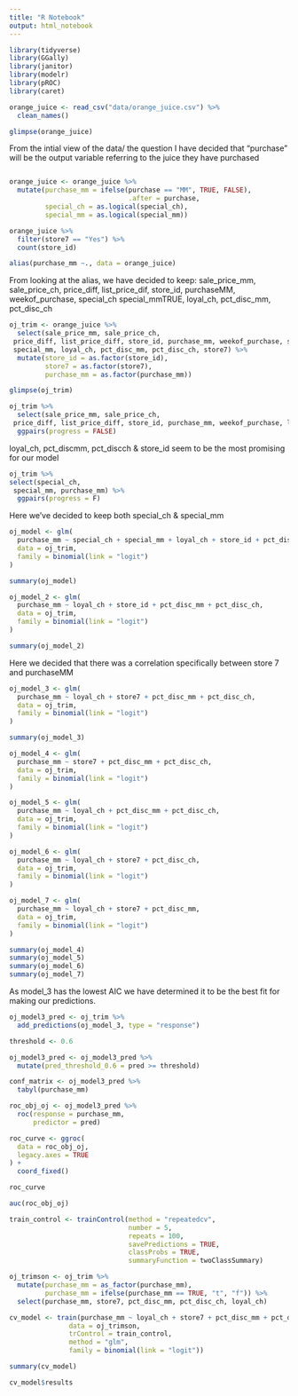 ```yaml
---
title: "R Notebook"
output: html_notebook
---
```


```r
library(tidyverse)
library(GGally)
library(janitor)
library(modelr)
library(pROC)
library(caret)
```


```r
orange_juice <- read_csv("data/orange_juice.csv") %>% 
  clean_names()
```
```r
glimpse(orange_juice)
```
From the intial view of the data/ the question I have decided that "purchase" 
will be the output variable referring to the juice they have purchased 

```r

```


```r
orange_juice <- orange_juice %>% 
  mutate(purchase_mm = ifelse(purchase == "MM", TRUE, FALSE), 
                              .after = purchase,
         special_ch = as.logical(special_ch),
         special_mm = as.logical(special_mm)) 

```

```r
orange_juice %>% 
  filter(store7 == "Yes") %>% 
  count(store_id)
```
 
```r
alias(purchase_mm ~., data = orange_juice) 
```
 
 From looking at the alias, we have decided to keep: sale_price_mm, sale_price_ch, 
 price_diff, list_price_dif, store_id, purchaseMM, weekof_purchase, special_ch
 special_mmTRUE, loyal_ch, pct_disc_mm, pct_disc_ch
 
```r
oj_trim <- orange_juice %>% 
  select(sale_price_mm, sale_price_ch, 
 price_diff, list_price_diff, store_id, purchase_mm, weekof_purchase, special_ch,
 special_mm, loyal_ch, pct_disc_mm, pct_disc_ch, store7) %>% 
  mutate(store_id = as.factor(store_id),
         store7 = as.factor(store7),
         purchase_mm = as.factor(purchase_mm))
```
 
```r
glimpse(oj_trim)
```
```r
oj_trim %>% 
  select(sale_price_mm, sale_price_ch, 
 price_diff, list_price_diff, store_id, purchase_mm, weekof_purchase, loyal_ch, pct_disc_mm, pct_disc_ch) %>% 
  ggpairs(progress = FALSE)
```
 loyal_ch, pct_discmm, pct_discch & store_id seem to be the most promising for our model
 
```r
oj_trim %>%  
select(special_ch,
 special_mm, purchase_mm) %>%
  ggpairs(progress = F)
```
 Here we've decided to keep both special_ch & special_mm
 
```r
oj_model <- glm(
  purchase_mm ~ special_ch + special_mm + loyal_ch + store_id + pct_disc_mm + pct_disc_ch,
  data = oj_trim,
  family = binomial(link = "logit")
)
```
 
```r
summary(oj_model)
```
 
```r
oj_model_2 <- glm(
  purchase_mm ~ loyal_ch + store_id + pct_disc_mm + pct_disc_ch,
  data = oj_trim,
  family = binomial(link = "logit")
)

summary(oj_model_2)
```

Here we decided that there was a correlation specifically between store 7 and 
purchaseMM 
 
```r
oj_model_3 <- glm(
  purchase_mm ~ loyal_ch + store7 + pct_disc_mm + pct_disc_ch,
  data = oj_trim,
  family = binomial(link = "logit")
)

summary(oj_model_3)
```
 
```r
oj_model_4 <- glm(
  purchase_mm ~ store7 + pct_disc_mm + pct_disc_ch,
  data = oj_trim,
  family = binomial(link = "logit")
)

oj_model_5 <- glm(
  purchase_mm ~ loyal_ch + pct_disc_mm + pct_disc_ch,
  data = oj_trim,
  family = binomial(link = "logit")
)

oj_model_6 <- glm(
  purchase_mm ~ loyal_ch + store7 + pct_disc_ch,
  data = oj_trim,
  family = binomial(link = "logit")
)

oj_model_7 <- glm(
  purchase_mm ~ loyal_ch + store7 + pct_disc_mm,
  data = oj_trim,
  family = binomial(link = "logit")
)

summary(oj_model_4)
summary(oj_model_5)
summary(oj_model_6)
summary(oj_model_7)

```
As model_3 has the lowest AIC we have determined it to be the best fit for making
our predictions. 

```r
oj_model3_pred <- oj_trim %>% 
  add_predictions(oj_model_3, type = "response")
```

```r
threshold <- 0.6

oj_model3_pred <- oj_model3_pred %>% 
  mutate(pred_threshold_0.6 = pred >= threshold)

conf_matrix <- oj_model3_pred %>% 
  tabyl(purchase_mm)

roc_obj_oj <- oj_model3_pred %>% 
  roc(response = purchase_mm,
      predictor = pred)

roc_curve <- ggroc(
  data = roc_obj_oj,
  legacy.axes = TRUE
) +
  coord_fixed()

roc_curve
```
 
```r
auc(roc_obj_oj)
```
 
```r
train_control <- trainControl(method = "repeatedcv",
                              number = 5, 
                              repeats = 100,
                              savePredictions = TRUE,
                              classProbs = TRUE,
                              summaryFunction = twoClassSummary)
```
 
```r
oj_trimson <- oj_trim %>% 
  mutate(purchase_mm = as_factor(purchase_mm),
         purchase_mm = ifelse(purchase_mm == TRUE, "t", "f")) %>% 
  select(purchase_mm, store7, pct_disc_mm, pct_disc_ch, loyal_ch) 
```

 

 
```r
cv_model <- train(purchase_mm ~ loyal_ch + store7 + pct_disc_mm + pct_disc_ch,
               data = oj_trimson,
               trControl = train_control,
               method = "glm",
               family = binomial(link = "logit"))
```

```r
summary(cv_model)

cv_model$results
```



 




 
 